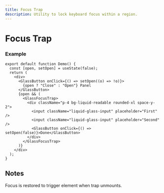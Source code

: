 ```yaml
---
title: Focus Trap
description: Utility to lock keyboard focus within a region.
---
```


# Focus Trap

### Example

```tsx
export default function Demo() {
  const [open, setOpen] = useState(false);
  return (
    <div>
      <GlassButton onClick={() => setOpen((o) => !o)}>
        {open ? "Close" : "Open"} Panel
      </GlassButton>
      {open && (
        <GlassFocusTrap>
          <div className="p-4 bg-liquid-readable rounded-xl space-y-2">
            <input className="liquid-glass-input" placeholder="First" />
            <input className="liquid-glass-input" placeholder="Second" />
            <GlassButton onClick={() => setOpen(false)}>Done</GlassButton>
          </div>
        </GlassFocusTrap>
      )}
    </div>
  );
}
```

## Notes

Focus is restored to trigger element when trap unmounts.
